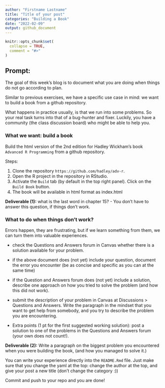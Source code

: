 ```yaml
---
author: "Firstname Lastname"
title: "Title of your post"
categories: "Building a Book"
date: "2022-02-09"
output: github_document
---
```


<!-- README.md is generated from README.Rmd. Please edit that file -->

```r
knitr::opts_chunk$set(
  collapse = TRUE,
  comment = "#>"
)
```

## Prompt:


The goal of this  week's blog is to document what you are doing when things do not go according to plan. 

Similar to previous exercises, we have a specific use case in mind: we want to build a book from a github repository. 

What happens in practice usually, is that we run into some problems. 
So your real task turns into that of a bug-hunter and fixer. Luckily, you have a community (the class discussion board) who might be able to help you. 



### What we want: build a book

Build the html version of the 2nd edition for Hadley Wickham's book `Advanced R Programming` from a github repository.

Steps:

1. Clone the repository `https://github.com/hadley/adv-r`.
2. Open the R project in the repository in RStudio.
3. Activate the `Build` tab (by default in the top right panel). Click on the `Build Book` button.
4. The book will be available in html format as index.html

**Deliverable (1):** what is the last word in chapter 15? - You don't have to answer this question, if things don't work. 


### What to do when things don't work?

Errors happen, they are frustrating, but if we learn something from them, we can turn them into valuable experiences.

- check the Questions and Answers forum in Canvas whether there is a solution available for your problem. 

- if the above document does (not yet) include your question, document the error you encounter (be as concise and specific as you can at the same time)

- if the Question and Answers forum does (not yet) include a solution, describe one approach on how you tried to solve the problem (and how this did not work).

- submit the description of your problem in Canvas at Discussions > Questions and Answers.  Write the paragraph in the mindset that you want to get help from somebody, and you try to describe the problem you are encountering. 

- Extra points (1 pt for the first suggested working solution): post a solution to one of the problems in the Questions and Answers forum (your own does not count!). 


**Deliverable (2):** Write a paragraph on the biggest problem you encountered when you were building the book, (and how you managed to solve it.)


You can write your experience directly into the `README.Rmd` file. Just make sure that you change the yaml at the top: change the author at the top, and give your post a new title (don't change the category :)) 

Commit and push to your repo and you are done!


